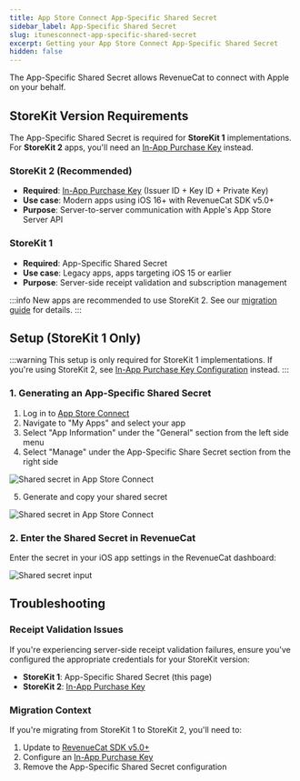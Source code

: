 ```yaml
---
title: App Store Connect App-Specific Shared Secret
sidebar_label: App-Specific Shared Secret
slug: itunesconnect-app-specific-shared-secret
excerpt: Getting your App Store Connect App-Specific Shared Secret
hidden: false
---
```


The App-Specific Shared Secret allows RevenueCat to connect with Apple on your behalf.

## StoreKit Version Requirements

The App-Specific Shared Secret is required for **StoreKit 1** implementations. For **StoreKit 2** apps, you'll need an [In-App Purchase Key](/service-credentials/itunesconnect-app-specific-shared-secret/in-app-purchase-key-configuration) instead.

### StoreKit 2 (Recommended)

- **Required**: [In-App Purchase Key](/service-credentials/itunesconnect-app-specific-shared-secret/in-app-purchase-key-configuration) (Issuer ID + Key ID + Private Key)
- **Use case**: Modern apps using iOS 16+ with RevenueCat SDK v5.0+
- **Purpose**: Server-to-server communication with Apple's App Store Server API

### StoreKit 1

- **Required**: App-Specific Shared Secret
- **Use case**: Legacy apps, apps targeting iOS 15 or earlier
- **Purpose**: Server-side receipt validation and subscription management

:::info
New apps are recommended to use StoreKit 2. See our [migration guide](/sdk-guides/ios-native-4x-to-5x-migration) for details.
:::

## Setup (StoreKit 1 Only)

:::warning
This setup is only required for StoreKit 1 implementations. If you're using StoreKit 2, see [In-App Purchase Key Configuration](/service-credentials/itunesconnect-app-specific-shared-secret/in-app-purchase-key-configuration) instead.
:::

### 1. Generating an App-Specific Shared Secret

1. Log in to [App Store Connect](https://appstoreconnect.apple.com/)
2. Navigate to "My Apps" and select your app
3. Select "App Information" under the "General" section from the left side menu
4. Select "Manage" under the App-Specific Share Secret section from the right side

![Shared secret in App Store Connect](/docs_images/credentials/apple/shared-secret-asc.png)

5. Generate and copy your shared secret

![Shared secret in App Store Connect](/docs_images/credentials/apple/shared-secret-asc-2.png)

### 2. Enter the Shared Secret in RevenueCat

Enter the secret in your iOS app settings in the RevenueCat dashboard:

![Shared secret input](/docs_images/credentials/apple/shared-secret-input.png)

## Troubleshooting

### Receipt Validation Issues

If you're experiencing server-side receipt validation failures, ensure you've configured the appropriate credentials for your StoreKit version:

- **StoreKit 1**: App-Specific Shared Secret (this page)
- **StoreKit 2**: [In-App Purchase Key](/service-credentials/itunesconnect-app-specific-shared-secret/in-app-purchase-key-configuration)

### Migration Context

If you're migrating from StoreKit 1 to StoreKit 2, you'll need to:

1. Update to [RevenueCat SDK v5.0+](/sdk-guides/ios-native-4x-to-5x-migration)
2. Configure an [In-App Purchase Key](/service-credentials/itunesconnect-app-specific-shared-secret/in-app-purchase-key-configuration)
3. Remove the App-Specific Shared Secret configuration
